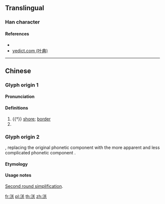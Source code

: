 {{character info/new}}
==Translingual==

===Han character===
{{Han char|rn=85|rad=水|as=06|sn=9|four=38134|canj=ETK|ids=⿰氵关}}

====References====
* {{Han ref|kx=0623.150|dkj=17441|hdz=31616.020|uh=6D42|ud=27970|bh=CF7E|bd=53118}}
* [http://yedict.com/htm/6D/6D42.htm yedict.com (叶典)]

----

==Chinese==

===Glyph origin 1===
{{zh-forms}}

====Pronunciation====
{{zh-pron
|m=yì
|c=jat6
|mc=
|oc=
|ma=
|cat=n,a,v
}}

====Definitions====
{{zh-hanzi}}

# {{†}} [[shore]]; [[border]]
# {{zh-alt-form|泆}}

===Glyph origin 2===
{{Han simp|灌}}, replacing the original phonetic component {{och-l|雚}} with the more apparent and less complicated phonetic component {{zh-l|关|guān}}.

====Etymology====
{{zh-see|灌|o}}

====Usage notes====
[[w:Second round of simplified Chinese characters|Second round simplification]].

[[fr:浂]]
[[pl:浂]]
[[th:浂]]
[[zh:浂]]